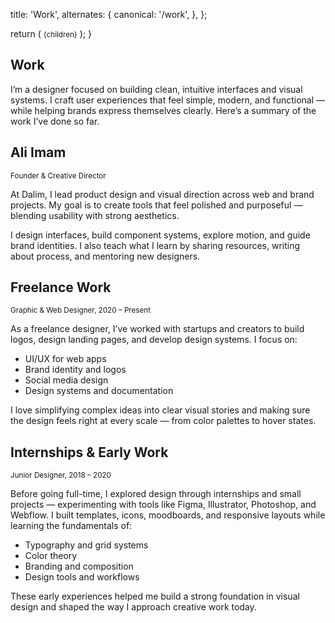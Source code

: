 
  title: 'Work',
  alternates: {
    canonical: '/work',
  },
};

  return (
    <small className="flex text-sm text-gray-500 -mt-3 mb-3">{children}</small>
  );
}

## Work
 
I’m a designer focused on building clean, intuitive interfaces and visual systems. I craft user experiences that feel simple, modern, and functional — while helping brands express themselves clearly. Here’s a summary of the work I’ve done so far.

## Ali Imam

<Small>Founder & Creative Director</Small>

At Dalim, I lead product design and visual direction across web and brand projects. My goal is to create tools that feel polished and purposeful — blending usability with strong aesthetics.

I design interfaces, build component systems, explore motion, and guide brand identities. I also teach what I learn by sharing resources, writing about process, and mentoring new designers.

## Freelance Work

<Small>Graphic & Web Designer, 2020 – Present</Small>

As a freelance designer, I’ve worked with startups and creators to build logos, design landing pages, and develop design systems. I focus on:

- UI/UX for web apps
- Brand identity and logos
- Social media design
- Design systems and documentation

I love simplifying complex ideas into clear visual stories and making sure the design feels right at every scale — from color palettes to hover states.

## Internships & Early Work

<Small>Junior Designer, 2018 – 2020</Small>

Before going full-time, I explored design through internships and small projects — experimenting with tools like Figma, Illustrator, Photoshop, and Webflow. I built templates, icons, moodboards, and responsive layouts while learning the fundamentals of:

- Typography and grid systems
- Color theory
- Branding and composition
- Design tools and workflows

These early experiences helped me build a strong foundation in visual design and shaped the way I approach creative work today.
